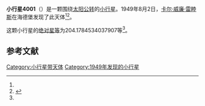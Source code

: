 {{Infobox planet
| bgcolour = #FFFFC0
| name = 4001 Ptolemaeus
| symbol = 
| image = 
| caption = 
| discovery = yes
| discovery_ref = 
| discoverer = [[卡尔·威廉·雷睦斯|卡尔·威廉·雷睦斯]]
| discovery_site = [[海德堡|海德堡]] 
| discovered = 1949年8月2日
| designations = yes
| mp_name = 
| named_after = 
| alt_names = 1949 PV/ 1949 QD1 / 1982 BU9 / 1987 OE
| mp_category = [[主带小行星|主带小行星]]
| orbit_ref = <ref name="a">[http://ssd.jpl.nasa.gov/sbdb.cgi?sstr=4001 4001 Ptolemaeus] {{Wayback|url=http://ssd.jpl.nasa.gov/sbdb.cgi?sstr=4001 |date=20201124003552 }}，小行星數據庫瀏覽器（JPL Small-Body Database Browser）－[[美国国家航空航天局|美国国家航空航天局]]喷气推进实验室</ref>
| epoch = 2456400.5 (2013年4月18日更新)
| aphelion = {{convert|2.682336562743322|AU|km|3|abbr=on|lk=out}}
| perihelion = {{convert|1.891422906286569|AU|km|3|abbr=on}}
| semimajor = {{convert|2.286879734514945|AU|km|3|abbr=on}}
| eccentricity = 0.172924191
| period = 1263.174692 [[日|日]]<br />3.46[[儒略年|儒略年]]
| avg_speed = 
| inclination = 5.458657561320233
| asc_node = 130.7273379068272
| mean_anomaly = 
| arg_peri = 204.1784534037907
| satellites = 
| physical_characteristics = yes
| dimensions = 
| mass = 
| density = 
| surface_grav = 
| escape_velocity = 
| sidereal_day = 
| axial_tilt = 
| pole_ecliptic_lat = 
| pole_ecliptic_lon = 
| albedo = 
| temperatures= 
| temp_name1 = 
| mean_temp_1 = 
| max_temp_1 = 
| temp_name2 = 
| max_temp_2 = 
| spectral_type = 
| abs_magnitude = 204.1784534037907
}}

'''小行星4001'''（{{lang-en|4001 Ptolemaeus}}）是一颗围绕[[太阳|太阳]][[公转|公转]]的[[小行星|小行星]]。1949年8月2日，[[卡尔·威廉·雷睦斯|卡尔·威廉·雷睦斯]]在海德堡发现了此天体<ref name="a" /><ref>{{cite news|title=小行星列表|url=http://cfa-www.harvard.edu/iau/lists/NumberedMPs.txt|accessdate=2013-07-08|newspaper=哈佛大学|archive-date=2008-05-17|archive-url=https://web.archive.org/web/20080517010638/http://cfa-www.harvard.edu/iau/lists/NumberedMPs.txt|dead-url=no}}</ref>。

这颗小行星的[[绝对星等|绝对星等]]为204.1784534037907等<ref name="a" />。

==参考文献==
{{reflist}}
{{Minor Planet Number|[[小行星4000|小行星4000]]|[[小行星4002|小行星4002]]}}

{{小天体}}

[[Category:小行星带天体|Category:小行星带天体]]
[[Category:1949年发现的小行星|Category:1949年发现的小行星]]

{{asteroid-stub}}
